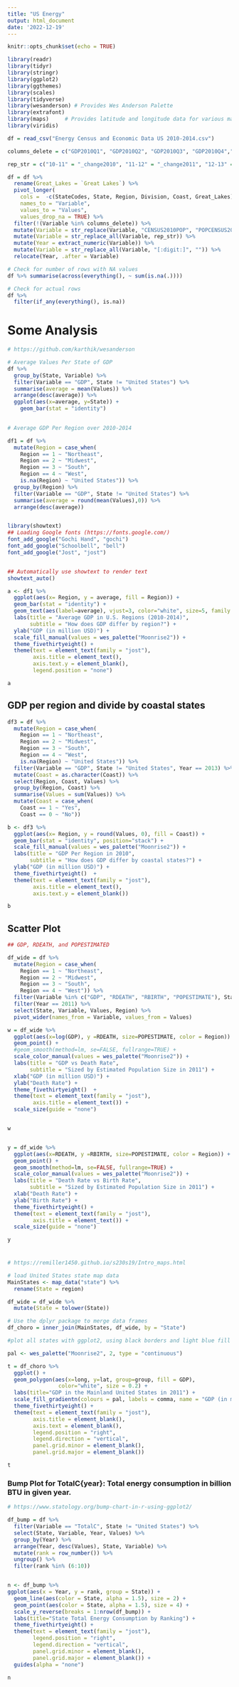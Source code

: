 ```yaml
---
title: "US Energy"
output: html_document
date: '2022-12-19'
---
```


```r
knitr::opts_chunk$set(echo = TRUE)
```


```r

library(readr)
library(tidyr)
library(stringr)
library(ggplot2)
library(ggthemes)
library(scales)
library(tidyverse)
library(wesanderson) # Provides Wes Anderson Palette
library(extrafont)
library(maps)     # Provides latitude and longitude data for various maps
library(viridis)

df = read_csv("Energy Census and Economic Data US 2010-2014.csv") 

columns_delete = c("GDP2010Q1", "GDP2010Q2", "GDP2010Q3", "GDP2010Q4","GDP2011Q1", "GDP2011Q2","GDP2011Q3", "GDP2011Q4","GDP2012Q1", "GDP2012Q2","GDP2012Q3", "GDP2012Q4","GDP2013Q1", "GDP2013Q2", "GDP2013Q3", "GDP2013Q4", "GDP2014Q1", "GDP2014Q2","GDP2014Q3", "GDP2014Q4")

rep_str = c("10-11" = "_change2010", "11-12" = "_change2011", "12-13" = "_change2012", "13-14" = "_change2013")

df = df %>%
  rename(Great_Lakes = `Great Lakes`) %>%
  pivot_longer(
    cols =  -c(StateCodes, State, Region, Division, Coast, Great_Lakes),
    names_to = "Variable",
    values_to = "Values",
    values_drop_na = TRUE) %>%
  filter(!(Variable %in% columns_delete)) %>% 
  mutate(Variable = str_replace(Variable, "CENSUS2010POP", "POPCENSUS2010")) %>%
  mutate(Variable = str_replace_all(Variable, rep_str)) %>%
  mutate(Year = extract_numeric(Variable)) %>%
  mutate(Variable = str_replace_all(Variable, "[:digit:]", "")) %>%
  relocate(Year, .after = Variable) 

# Check for number of rows with NA values
df %>% summarise(across(everything(), ~ sum(is.na(.))))

# Check for actual rows
df %>% 
  filter(if_any(everything(), is.na))
```

# Some Analysis

```r

# https://github.com/karthik/wesanderson

# Average Values Per State of GDP
df %>%
  group_by(State, Variable) %>%
  filter(Variable == "GDP", State != "United States") %>%
  summarise(average = mean(Values)) %>%
  arrange(desc(average)) %>%
  ggplot(aes(x=average, y=State)) + 
    geom_bar(stat = "identity")
  

# Average GDP Per Region over 2010-2014

df1 = df %>%
  mutate(Region = case_when(
    Region == 1 ~ "Northeast",
    Region == 2 ~ "Midwest",
    Region == 3 ~ "South",
    Region == 4 ~ "West",
    is.na(Region) ~ "United States")) %>%
  group_by(Region) %>%
  filter(Variable == "GDP", State != "United States") %>%
  summarise(average = round(mean(Values),0)) %>%
  arrange(desc(average)) 


library(showtext)
## Loading Google fonts (https://fonts.google.com/)
font_add_google("Gochi Hand", "gochi")
font_add_google("Schoolbell", "bell")
font_add_google("Jost", "jost")


## Automatically use showtext to render text
showtext_auto()

a <- df1 %>%
  ggplot(aes(x= Region, y = average, fill = Region)) + 
  geom_bar(stat = "identity") + 
  geom_text(aes(label=average), vjust=3, color="white", size=5, family = "jost") +
  labs(title = "Average GDP in U.S. Regions (2010-2014)",
       subtitle = "How does GDP differ by region?") + 
  ylab("GDP (in million USD)") + 
  scale_fill_manual(values = wes_palette("Moonrise2")) + 
  theme_fivethirtyeight() +
  theme(text = element_text(family = "jost"),
        axis.title = element_text(),
        axis.text.y = element_blank(),
        legend.position = "none")

a

```


## GDP per region and divide by coastal states

```r

df3 = df %>%
  mutate(Region = case_when(
    Region == 1 ~ "Northeast",
    Region == 2 ~ "Midwest",
    Region == 3 ~ "South",
    Region == 4 ~ "West",
    is.na(Region) ~ "United States")) %>%
  filter(Variable == "GDP", State != "United States", Year == 2013) %>%
  mutate(Coast = as.character(Coast)) %>%
  select(Region, Coast, Values) %>%
  group_by(Region, Coast) %>%
  summarise(Values = sum(Values)) %>%
  mutate(Coast = case_when(
    Coast == 1 ~ "Yes",
    Coast == 0 ~ "No")) 

b <- df3 %>%
  ggplot(aes(x= Region, y = round(Values, 0), fill = Coast)) + 
  geom_bar(stat = "identity", position="stack") +
  scale_fill_manual(values = wes_palette("Moonrise2")) + 
  labs(title = "GDP Per Region in 2010",
       subtitle = "How does GDP differ by coastal states?") + 
  ylab("GDP (in million USD)") + 
  theme_fivethirtyeight()  +
  theme(text = element_text(family = "jost"),
        axis.title = element_text(),
        axis.text.y = element_blank())

b

```


## Scatter Plot

```r

## GDP, RDEATH, and POPESTIMATED

df_wide = df %>%
  mutate(Region = case_when(
    Region == 1 ~ "Northeast",
    Region == 2 ~ "Midwest",
    Region == 3 ~ "South",
    Region == 4 ~ "West")) %>%
  filter(Variable %in% c("GDP", "RDEATH", "RBIRTH", "POPESTIMATE"), State != "United States") %>%
  filter(Year == 2011) %>%
  select(State, Variable, Values, Region) %>%
  pivot_wider(names_from = Variable, values_from = Values)

w = df_wide %>%
  ggplot(aes(x=log(GDP), y =RDEATH, size=POPESTIMATE, color = Region)) +
  geom_point() + 
  #geom_smooth(method=lm, se=FALSE, fullrange=TRUE) +
  scale_color_manual(values = wes_palette("Moonrise2")) + 
  labs(title = "GDP vs Death Rate",
       subtitle = "Sized by Estimated Population Size in 2011") + 
  xlab("GDP (in million USD)") + 
  ylab("Death Rate") +
  theme_fivethirtyeight()  +
  theme(text = element_text(family = "jost"),
        axis.title = element_text()) +
  scale_size(guide = "none")


w


y = df_wide %>%
  ggplot(aes(x=RDEATH, y =RBIRTH, size=POPESTIMATE, color = Region)) +
  geom_point() + 
  geom_smooth(method=lm, se=FALSE, fullrange=TRUE) +
  scale_color_manual(values = wes_palette("Moonrise2")) + 
  labs(title = "Death Rate vs Birth Rate",
       subtitle = "Sized by Estimated Population Size in 2011") + 
  xlab("Death Rate") + 
  ylab("Birth Rate") +
  theme_fivethirtyeight() +
  theme(text = element_text(family = "jost"),
        axis.title = element_text()) +
  scale_size(guide = "none")

y 



```

### 
```r

# https://remiller1450.github.io/s230s19/Intro_maps.html

# load United States state map data
MainStates <- map_data("state") %>%
  rename(State = region)

df_wide = df_wide %>%
  mutate(State = tolower(State))

# Use the dplyr package to merge data frames
df_choro = inner_join(MainStates, df_wide, by = "State")

#plot all states with ggplot2, using black borders and light blue fill

pal <- wes_palette("Moonrise2", 2, type = "continuous")

t = df_choro %>%
  ggplot() + 
  geom_polygon(aes(x=long, y=lat, group=group, fill = GDP),
                color="white", size = 0.2) +
  labs(title="GDP in the Mainland United States in 2011") +
  scale_fill_gradientn(colours = pal, labels = comma, name = "GDP (in millions)") +
  theme_fivethirtyeight() + 
  theme(text = element_text(family = "jost"),
        axis.title = element_blank(),
        axis.text = element_blank(),
        legend.position = "right",
        legend.direction = "vertical",
        panel.grid.minor = element_blank(),
        panel.grid.major = element_blank()) 

t

```

### Bump Plot for TotalC{year}: Total energy consumption in billion BTU in given year.

```r

# https://www.statology.org/bump-chart-in-r-using-ggplot2/

df_bump = df %>%
  filter(Variable == "TotalC", State != "United States") %>%
  select(State, Variable, Year, Values) %>%
  group_by(Year) %>%
  arrange(Year, desc(Values), State, Variable) %>%
  mutate(rank = row_number()) %>%
  ungroup() %>% 
  filter(rank %in% (6:10))


n <- df_bump %>%
ggplot(aes(x = Year, y = rank, group = State)) +
  geom_line(aes(color = State, alpha = 1.5), size = 2) +
  geom_point(aes(color = State, alpha = 1.5), size = 4) +
  scale_y_reverse(breaks = 1:nrow(df_bump)) +
  labs(title="State Total Energy Consumption by Ranking") +
  theme_fivethirtyeight() + 
  theme(text = element_text(family = "jost"),
        legend.position = "right",
        legend.direction = "vertical",
        panel.grid.minor = element_blank(),
        panel.grid.major = element_blank()) +
  guides(alpha = "none") 

n

```


